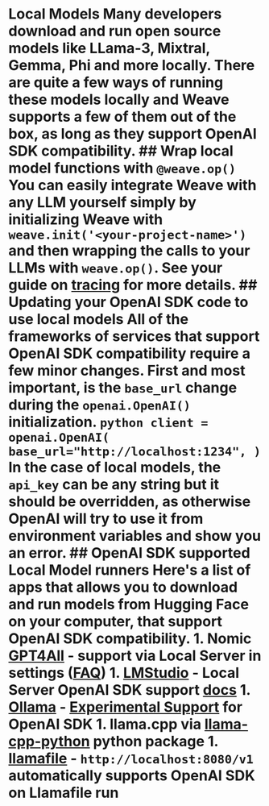 # Local Models Many developers download and run open source models like LLama-3, Mixtral, Gemma, Phi and more locally. There are quite a few ways of running these models locally and Weave supports a few of them out of the box, as long as they support OpenAI SDK compatibility. ## Wrap local model functions with `@weave.op()` You can easily integrate Weave with any LLM yourself simply by initializing Weave with `weave.init('<your-project-name>')` and then wrapping the calls to your LLMs with `weave.op()`. See your guide on [tracing](/guides/tracking/tracing) for more details. ## Updating your OpenAI SDK code to use local models All of the frameworks of services that support OpenAI SDK compatibility require a few minor changes. First and most important, is the `base_url` change during the `openai.OpenAI()` initialization. ```python client = openai.OpenAI( base_url="http://localhost:1234", ) ``` In the case of local models, the `api_key` can be any string but it should be overridden, as otherwise OpenAI will try to use it from environment variables and show you an error. ## OpenAI SDK supported Local Model runners Here's a list of apps that allows you to download and run models from Hugging Face on your computer, that support OpenAI SDK compatibility. 1. Nomic [GPT4All](https://www.nomic.ai/gpt4all) - support via Local Server in settings ([FAQ](https://docs.gpt4all.io/gpt4all_help/faq.html)) 1. [LMStudio](https://lmstudio.ai/) - Local Server OpenAI SDK support [docs](https://lmstudio.ai/docs/local-server) 1. [Ollama](https://ollama.com/) - [Experimental Support](https://github.com/ollama/ollama/blob/main/docs/openai.mdx) for OpenAI SDK 1. llama.cpp via [llama-cpp-python](https://llama-cpp-python.readthedocs.io/en/latest/server/) python package 1. [llamafile](https://github.com/Mozilla-Ocho/llamafile#other-example-llamafiles) - `http://localhost:8080/v1` automatically supports OpenAI SDK on Llamafile run